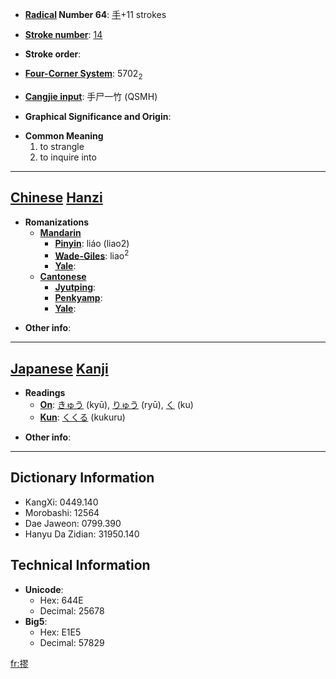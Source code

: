 * '''[[Wiktionary:Chinese radical index| Radical]] Number 64''': [[Wiktionary:Chinese radical index 手|手]]+11 strokes

* '''[[Wiktionary:Chinese total strokes index|Stroke number]]''': [[Wiktionary:Chinese total strokes index 14|14]]

* '''Stroke order''': 

* '''[[Wiktionary:Chinese four corner index|Four-Corner System]]''': 5702<sub>2</sub>

* '''[[Wiktionary:Chinese Cangjie index|Cangjie input]]''': 手尸一竹 (QSMH)

* '''Graphical Significance and Origin''': 

* '''Common Meaning'''
*#to strangle
*# to inquire into


----

== [[Chinese]] [[Hanzi]] ==

* '''Romanizations'''
** '''[[Mandarin]]'''
*** '''[[Pinyin]]''': liáo (liao2)
*** '''[[Wade-Giles]]''': liao<sup>2</sup>
*** '''[[Yale]]''': 
** '''[[Cantonese]]'''
*** '''[[Jyutping]]''':
*** '''[[Penkyamp]]''': 
*** '''[[Yale]]''': 

* '''Other info''': 

----

== [[Japanese]] [[Kanji]] ==

* '''Readings'''
** '''[[On]]''': [[きゅう]] (kyū), [[りゅう]] (ryū), [[く]] (ku)
** '''[[Kun]]''': [[くくる]] (kukuru)

* '''Other info''':  

----

== Dictionary Information ==

* KangXi: 0449.140
* Morobashi: 12564
* Dae Jaweon: 0799.390
* Hanyu Da Zidian: 31950.140

== Technical Information ==

* '''Unicode''':
** Hex: 644E
** Decimal: 25678
* '''Big5''':
** Hex: E1E5
** Decimal: 57829

[[fr:摎]]